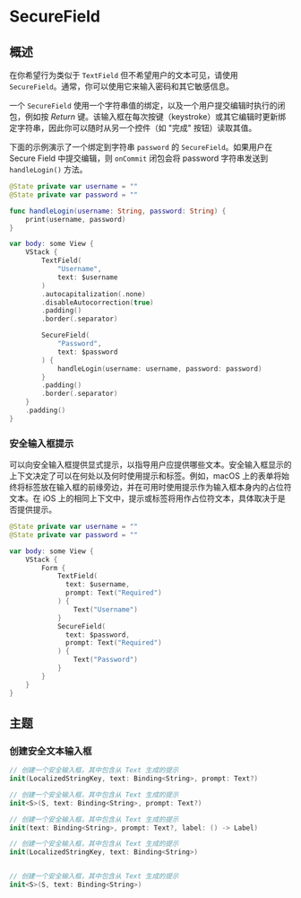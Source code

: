 
# SecureField

<OriginalSource
  title="SecureField"
  url="https://developer.apple.com/documentation/swiftui/securefield"
  summary="用户在其中安全地输入私人文本的控件"
/>

## 概述

在你希望行为类似于 `TextField` 但不希望用户的文本可见，请使用 `SecureField`。通常，你可以使用它来输入密码和其它敏感信息。

一个 `SecureField` 使用一个字符串值的绑定，以及一个用户提交编辑时执行的闭包，例如按 _Return_ 键。该输入框在每次按键（keystroke）或其它编辑时更新绑定字符串，因此你可以随时从另一个控件（如 "完成" 按钮）读取其值。

下面的示例演示了一个绑定到字符串 `password` 的 `SecureField`。如果用户在 Secure Field 中提交编辑，则 `onCommit` 闭包会将 password 字符串发送到 `handleLogin()` 方法。

<ScreenshotBlock src={SecureFieldImage}>

```swift
@State private var username = ""
@State private var password = ""

func handleLogin(username: String, password: String) {
    print(username, password)
}

var body: some View {
    VStack {
        TextField(
            "Username",
            text: $username
        )
        .autocapitalization(.none)
        .disableAutocorrection(true)
        .padding()
        .border(.separator)

        SecureField(
            "Password",
            text: $password
        ) {
            handleLogin(username: username, password: password)
        }
        .padding()
        .border(.separator)
    }
    .padding()
}
```

</ScreenshotBlock>

### 安全输入框提示

可以向安全输入框提供显式提示，以指导用户应提供哪些文本。安全输入框显示的上下文决定了可以在何处以及何时使用提示和标签。例如，macOS 上的表单将始终将标签放在输入框的前缘旁边，并在可用时使用提示作为输入框本身内的占位符文本。在 iOS 上的相同上下文中，提示或标签将用作占位符文本，具体取决于是否提供提示。

<ScreenshotBlock src={SecureFieldFormImage}>

```swift
@State private var username = ""
@State private var password = ""

var body: some View {
    VStack {
        Form {
            TextField(
              text: $username,
              prompt: Text("Required")
            ) {
                Text("Username")
            }
            SecureField(
              text: $password,
              prompt: Text("Required")
            ) {
                Text("Password")
            }
        }
    }
}
```

</ScreenshotBlock>

## 主题

### 创建安全文本输入框

```swift
// 创建一个安全输入框，其中包含从 Text 生成的提示
init(LocalizedStringKey, text: Binding<String>, prompt: Text?)

// 创建一个安全输入框，其中包含从 Text 生成的提示
init<S>(S, text: Binding<String>, prompt: Text?)

// 创建一个安全输入框，其中包含从 Text 生成的提示
init(text: Binding<String>, prompt: Text?, label: () -> Label)

// 创建一个安全输入框，其中包含从 Text 生成的提示
init(LocalizedStringKey, text: Binding<String>)


// 创建一个安全输入框，其中包含从 Text 生成的提示
init<S>(S, text: Binding<String>)
```
